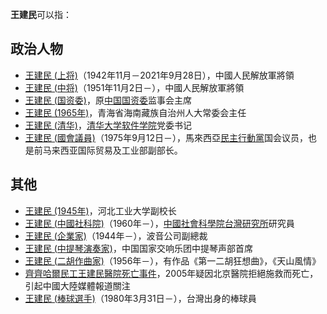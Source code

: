 {{不是|汪建民}}
'''王建民'''可以指：
== 政治人物 ==
* [[王建民_(上将)|王建民 (上将)]]（1942年11月－2021年9月28日），中國人民解放軍將領
* [[王建民_(中将)|王建民 (中将)]]（1951年11月2日－），中國人民解放軍將領
* [[王建民_(国资委)|王建民 (国资委)]]，原[[中国国资委|中国国资委]]监事会主席
* [[王建民_(1965年)|王建民 (1965年)]]，青海省海南藏族自治州人大常委会主任
* [[王建民_(清华)|王建民 (清华)]]，[[清华大学软件学院|清华大学软件学院]]党委书记
* [[王建民_(國會議員)|王建民 (國會議員)]]（1975年9月12日－），馬來西亞[[民主行動黨_(馬來西亞)|民主行動黨]]{{pc|沙登}}国会议员，也是前马来西亚国际贸易及工业部副部长。<!--学历：伦敦政治学院（本科）经济学位、剑桥大学经济哲学硕士、杜克大学政治学博士学位、雪兰莪行动党副秘书-->

== 其他 ==
* [[王建民_(1945年)|王建民 (1945年)]]，河北工业大学副校长
* [[王建民_(中國社科院)|王建民 (中國社科院)]]（1960年－），[[中國社會科學院台灣研究所|中國社會科學院台灣研究所]]研究員
* [[王建民_(企業家)|王建民 (企業家)]]（1944年－），波音公司副總裁
* [[王建民_(中提琴演奏家)|王建民 (中提琴演奏家)]]，中国国家交响乐团中提琴声部首席
* [[王建民_(二胡作曲家)|王建民 (二胡作曲家)]]（1956年－），有作品《第一二胡狂想曲》，《天山風情》
* [[齊齊哈爾民工王建民醫院死亡事件|齊齊哈爾民工王建民醫院死亡事件]]，2005年疑因北京醫院拒絕施救而死亡，引起中國大陸媒體報道關注
* [[王建民_(棒球選手)|王建民 (棒球選手)]]（1980年3月31日－），台灣出身的棒球員
{{Disambig|J建民|Cat=三字王姓人名消歧义}}